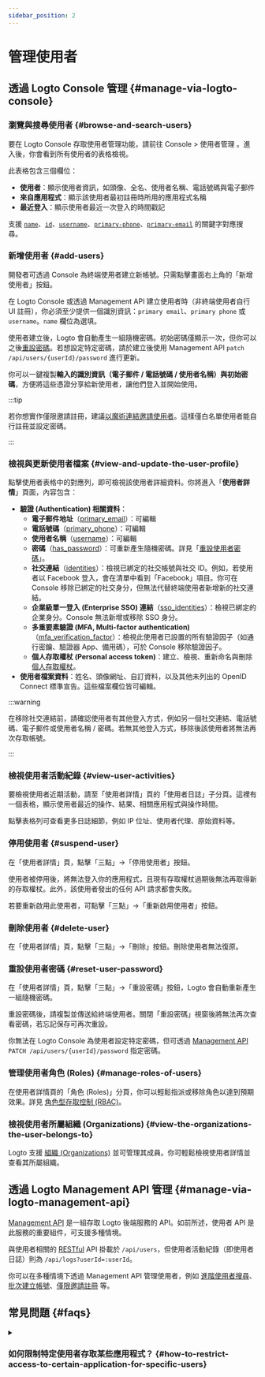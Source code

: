 ```yaml
---
sidebar_position: 2
---
```


# 管理使用者

## 透過 Logto Console 管理 \{#manage-via-logto-console}

### 瀏覽與搜尋使用者 \{#browse-and-search-users}

要在 Logto Console 存取使用者管理功能，請前往 <CloudLink to="/users">Console > 使用者管理</CloudLink>
。進入後，你會看到所有使用者的表格檢視。

此表格包含三個欄位：

- **使用者**：顯示使用者資訊，如頭像、全名、使用者名稱、電話號碼與電子郵件
- **來自應用程式**：顯示該使用者最初註冊時所用的應用程式名稱
- **最近登入**：顯示使用者最近一次登入的時間戳記

支援 [`name`](/user-management/user-data#name)、[`id`](/user-management/user-data#id)、[`username`](/user-management/user-data#username)、[`primary-phone`](/user-management/user-data#primary_phone)、[`primary-email`](/user-management/user-data#primary_email) 的關鍵字對應搜尋。

### 新增使用者 \{#add-users}

開發者可透過 Console 為終端使用者建立新帳號。只需點擊畫面右上角的「新增使用者」按鈕。

在 Logto Console 或透過 Management API 建立使用者時（非終端使用者自行 UI 註冊），你必須至少提供一個識別資訊：`primary email`、`primary phone` 或 `username`。`name` 欄位為選填。

使用者建立後，Logto 會自動產生一組隨機密碼。初始密碼僅顯示一次，但你可以之後[重設密碼](./manage-users#reset-user-password)。若想設定特定密碼，請於建立後使用 Management API `patch /api/users/{userId}/password` 進行更新。

你可以一鍵複製**輸入的識別資訊（電子郵件 / 電話號碼 / 使用者名稱）**與**初始密碼**，方便將這些憑證分享給新使用者，讓他們登入並開始使用。

:::tip

若你想實作僅限邀請註冊，建議[以魔術連結邀請使用者](/end-user-flows/sign-up-and-sign-in/disable-user-registration#option-1-invite-user-with-magic-link-recommended)。這樣僅白名單使用者能自行註冊並設定密碼。

:::

### 檢視與更新使用者檔案 \{#view-and-update-the-user-profile}

點擊使用者表格中的對應列，即可檢視該使用者詳細資料。你將進入「**使用者詳情**」頁面，內容包含：

- **驗證 (Authentication) 相關資料**：
  - **電子郵件地址**（[primary_email](/user-management/user-data#primary_email)）：可編輯
  - **電話號碼**（[primary_phone](/user-management/user-data#primary_phone)）：可編輯
  - **使用者名稱**（[username](/user-management/user-data#username)）：可編輯
  - **密碼**（[has_password](/user-management/user-data#has_password)）：可重新產生隨機密碼。詳見「[重設使用者密碼](#reset-user-password)」。
  - **社交連結**（[identities](/user-management/user-data#social-identities)）：檢視已綁定的社交帳號與社交 ID。例如，若使用者以 Facebook 登入，會在清單中看到「Facebook」項目。你可在 Console 移除已綁定的社交身分，但無法代替終端使用者新增新的社交連結。
  - **企業級單一登入 (Enterprise SSO) 連結**（[sso_identities](/user-management/user-data#sso-identities)）：檢視已綁定的企業身分。Console 無法新增或移除 SSO 身分。
  - **多重要素驗證 (MFA, Multi-factor authentication)**（[mfa_verification_factor](/user-management/user-data#mfa_verification_factors)）：檢視此使用者已設置的所有驗證因子（如通行密鑰、驗證器 App、備用碼），可於 Console 移除驗證因子。
  - **個人存取權杖 (Personal access token)**：建立、檢視、重新命名與刪除 [個人存取權杖](/user-management/personal-access-token)。
- **使用者檔案資料**：姓名、頭像網址、自訂資料，以及其他未列出的 OpenID Connect 標準宣告。這些檔案欄位皆可編輯。

:::warning

在移除社交連結前，請確認使用者有其他登入方式，例如另一個社交連結、電話號碼、電子郵件或使用者名稱 / 密碼。若無其他登入方式，移除後該使用者將無法再次存取帳號。

:::

### 檢視使用者活動紀錄 \{#view-user-activities}

要檢視使用者近期活動，請至「使用者詳情」頁的「使用者日誌」子分頁。這裡有一個表格，顯示使用者最近的操作、結果、相關應用程式與操作時間。

點擊表格列可查看更多日誌細節，例如 IP 位址、使用者代理、原始資料等。

### 停用使用者 \{#suspend-user}

在「使用者詳情」頁，點擊「三點」->「停用使用者」按鈕。

使用者被停用後，將無法登入你的應用程式，且現有存取權杖過期後無法再取得新的存取權杖。此外，該使用者發出的任何 API 請求都會失敗。

若要重新啟用此使用者，可點擊「三點」->「重新啟用使用者」按鈕。

### 刪除使用者 \{#delete-user}

在「使用者詳情」頁，點擊「三點」->「刪除」按鈕。刪除使用者無法復原。

### 重設使用者密碼 \{#reset-user-password}

在「使用者詳情」頁，點擊「三點」->「重設密碼」按鈕，Logto 會自動重新產生一組隨機密碼。

重設密碼後，請複製並傳送給終端使用者。關閉「重設密碼」視窗後將無法再次查看密碼，若忘記保存可再次重設。

你無法在 Logto Console 為使用者設定特定密碼，但可透過 [Management API](/integrate-logto/interact-with-management-api) `PATCH /api/users/{userId}/password` 指定密碼。

### 管理使用者角色 (Roles) \{#manage-roles-of-users}

在使用者詳情頁的「角色 (Roles)」分頁，你可以輕鬆指派或移除角色以達到預期效果。詳見 [角色型存取控制 (RBAC)](/authorization/role-based-access-control)。

### 檢視使用者所屬組織 (Organizations) \{#view-the-organizations-the-user-belongs-to}

Logto 支援 [組織 (Organizations)](/organizations/organization-management) 並可管理其成員。你可輕鬆檢視使用者詳情並查看其所屬組織。

## 透過 Logto Management API 管理 \{#manage-via-logto-management-api}

[Management API](/concepts/core-service/#management-api) 是一組存取 Logto 後端服務的 API。如前所述，使用者 API 是此服務的重要組件，可支援多種情境。

與使用者相關的 [RESTful](https://en.wikipedia.org/wiki/Representational_state_transfer) API 掛載於 `/api/users`，但使用者活動紀錄（即使用者日誌）則為 `/api/logs?userId=:userId`。

你可以在多種情境下透過 Management API 管理使用者，例如 [進階使用者搜尋](/user-management/advanced-user-search)、[批次建立帳號](https://openapi.logto.io/operation/operation-createuser)、[僅限邀請註冊](/end-user-flows/sign-up-and-sign-in/disable-user-registration) 等。

## 常見問題 \{#faqs}

<details>

<summary>

### 如何限制特定使用者存取某些應用程式？ \{#how-to-restrict-access-to-certain-application-for-specific-users}

</summary>

由於 Logto 的 [Omni-sign-in](https://logto.io/products/omni-sign-in) 特性，設計上不支援在驗證 (Authentication) 前限制使用者存取特定應用程式。
不過，你仍可設計應用程式專屬的使用者角色 (Roles) 與權限 (Permissions) 來保護你的 API 資源，並於使用者成功登入後在 API 存取時驗證權限。
詳見授權 (Authorization)：[角色型存取控制 (RBAC)](/authorization/role-based-access-control)。

</details>
